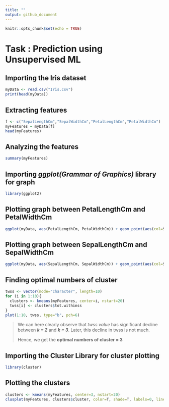 ```yaml
---
title: ""
output: github_document
---
```


```r
knitr::opts_chunk$set(echo = TRUE)
```
# Task : Prediction using Unsupervised ML

## Importing the Iris dataset
```r
myData <- read.csv("Iris.csv")
print(head(myData))
```

## Extracting features
```r
f <- c("SepalLengthCm","SepalWidthCm","PetalLengthCm","PetalWidthCm")
myFeatures = myData[f]
head(myFeatures)
```
## Analyzing the features
```r
summary(myFeatures)

```

## Importing ***ggplot(Grammar of Graphics)*** library for graph
```r
library(ggplot2)
```

## Plotting graph between PetalLengthCm and  PetalWidthCm
```r
ggplot(myData, aes(PetalLengthCm, PetalWidthCm)) + geom_point(aes(col=Species), size=4)
```

## Plotting graph between SepalLengthCm and  SepalWidthCm
```r
ggplot(myData, aes(SepalLengthCm, SepalWidthCm)) + geom_point(aes(col=Species), size=4)

```

## Finding optimal numbers of cluster
```r
twss <- vector(mode="character", length=10)
for (i in 1:10){
  clusters <- kmeans(myFeatures, center=i, nstart=20)
  twss[i] <- clusters$tot.withinss
}
plot(1:10, twss, type="b", pch=6)
```

> We can here clearly observe that *twss value* has significant decline between ***k = 2*** and ***k = 3***. Later, this decline in twss is not much.
> 
>Hence, we get the **optimal numbers of cluster = 3**


## Importing the Cluster Library for cluster plotting
```r
library(cluster)
```

## Plotting the clusters
```r
clusters <- kmeans(myFeatures, center=3, nstart=20)
clusplot(myFeatures, clusters$cluster, color=T, shade=T, labels=0, lines=0)
```

